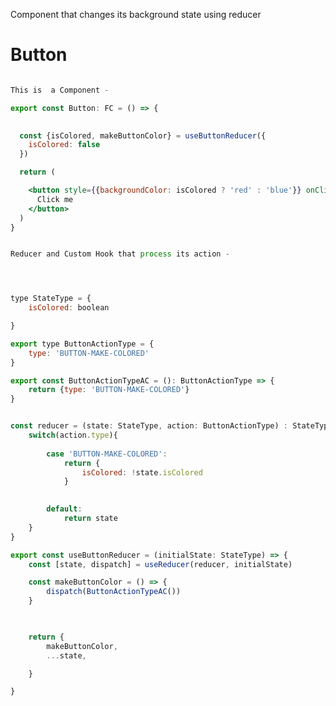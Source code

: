 
Component that changes its background state using reducer


<Meta title="Components/Button" />

# Button

<StoryButton isColoredBtn={false}  />


```jsx

This is  a Component - 

export const Button: FC = () => {
  

  const {isColored, makeButtonColor} = useButtonReducer({
    isColored: false
  })

  return (

    <button style={{backgroundColor: isColored ? 'red' : 'blue'}} onClick={makeButtonColor}>
      Click me
    </button>
  )
}


Reducer and Custom Hook that process its action - 




type StateType = {
    isColored: boolean

}

export type ButtonActionType = {
    type: 'BUTTON-MAKE-COLORED'
}

export const ButtonActionTypeAC = (): ButtonActionType => {
    return {type: 'BUTTON-MAKE-COLORED'}
}


const reducer = (state: StateType, action: ButtonActionType) : StateType => {
    switch(action.type){
        
        case 'BUTTON-MAKE-COLORED': 
            return {
                isColored: !state.isColored
            }
        

        default: 
            return state
    }
}

export const useButtonReducer = (initialState: StateType) => {
    const [state, dispatch] = useReducer(reducer, initialState)

    const makeButtonColor = () => {
        dispatch(ButtonActionTypeAC())
    }

   

    return {
        makeButtonColor,
        ...state,

    }

}




